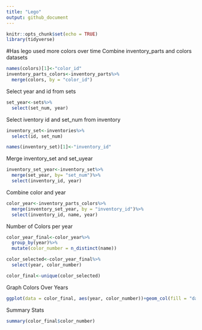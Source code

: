 ```yaml
---
title: "Lego"
output: github_document
---
```


```r
knitr::opts_chunk$set(echo = TRUE)
library(tidyverse)
```
#Has lego used more colors over time
Combine inventory_parts and colors datasets
```r
names(colors)[1]<-"color_id"
inventory_parts_colors<-inventory_parts%>%
  merge(colors, by = "color_id")
```
Select year and id from sets
```r
set_year<-sets%>%
  select(set_num, year)
```
Select iventory id and set_num from inventory
```r
inventory_set<-inventories%>%
  select(id, set_num)

names(inventory_set)[1]<-"inventory_id"
```
Merge inventory_set and set_uyear
```r
inventory_set_year<-inventory_set%>%
  merge(set_year, by= "set_num")%>%
  select(inventory_id, year)
```
Combine color and year
```r
color_year<-inventory_parts_colors%>%
  merge(inventory_set_year, by = "inventory_id")%>%
  select(inventory_id, name, year)
```
Number of Colors per year
```r
color_year_final<-color_year%>%
  group_by(year)%>%
  mutate(color_number = n_distinct(name))

color_selected<-color_year_final%>%
  select(year, color_number)

color_final<-unique(color_selected)
```
Graph Colors Over Years
```r
ggplot(data = color_final, aes(year, color_number))+geom_col(fill = "darkblue")
```
Summary Stats
```r
summary(color_final$color_number)
```



